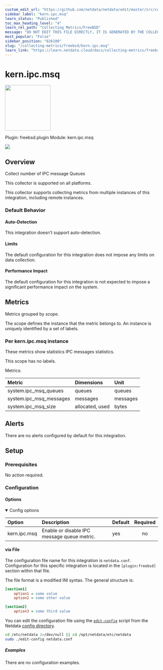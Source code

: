 ```yaml
---
custom_edit_url: "https://github.com/netdata/netdata/edit/master/src/collectors/freebsd.plugin/metadata.yaml"
sidebar_label: "kern.ipc.msq"
learn_status: "Published"
toc_max_heading_level: "4"
learn_rel_path: "Collecting Metrics/FreeBSD"
message: "DO NOT EDIT THIS FILE DIRECTLY, IT IS GENERATED BY THE COLLECTOR'S metadata.yaml FILE"
most_popular: "False"
sidebar_position: "826100"
slug: "/collecting-metrics/freebsd/kern.ipc.msq"
learn_link: "https://learn.netdata.cloud/docs/collecting-metrics/freebsd/kern.ipc.msq"
---
```



# kern.ipc.msq


<img src="https://netdata.cloud/img/freebsd.svg" width="150"/>


Plugin: freebsd.plugin
Module: kern.ipc.msq

<img src="https://img.shields.io/badge/maintained%20by-Netdata-%2300ab44" />

## Overview

Collect number of IPC message Queues



This collector is supported on all platforms.

This collector supports collecting metrics from multiple instances of this integration, including remote instances.


### Default Behavior

#### Auto-Detection

This integration doesn't support auto-detection.

#### Limits

The default configuration for this integration does not impose any limits on data collection.

#### Performance Impact

The default configuration for this integration is not expected to impose a significant performance impact on the system.

## Metrics

Metrics grouped by *scope*.

The scope defines the instance that the metric belongs to. An instance is uniquely identified by a set of labels.



### Per kern.ipc.msq instance

These metrics show statistics IPC messages statistics.

This scope has no labels.

Metrics:

| Metric | Dimensions | Unit |
|:------|:----------|:----|
| system.ipc_msq_queues | queues | queues |
| system.ipc_msq_messages | messages | messages |
| system.ipc_msq_size | allocated, used | bytes |



## Alerts

There are no alerts configured by default for this integration.


## Setup


### Prerequisites

No action required.

### Configuration

#### Options



<details open>
<summary>Config options</summary>



| Option | Description | Default | Required |
|:-----|:------------|:--------|:---------:|
| kern.ipc.msq | Enable or disable IPC message queue metric. | yes | no |


</details>



#### via File

The configuration file name for this integration is `netdata.conf`.
Configuration for this specific integration is located in the `[plugin:freebsd]` section within that file.

The file format is a modified INI syntax. The general structure is:

```ini
[section1]
    option1 = some value
    option2 = some other value

[section2]
    option3 = some third value
```
You can edit the configuration file using the [`edit-config`](/docs/netdata-agent/configuration#edit-a-configuration-file-using-edit-config) script from the
Netdata [config directory](/docs/netdata-agent/configuration#the-netdata-config-directory).

```bash
cd /etc/netdata 2>/dev/null || cd /opt/netdata/etc/netdata
sudo ./edit-config netdata.conf
```

##### Examples
There are no configuration examples.


